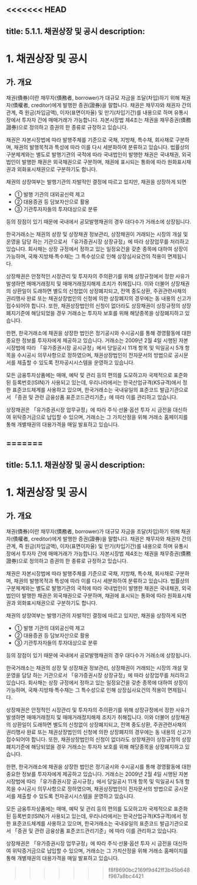 <<<<<<< HEAD
---
title: 5.1.1. 채권상장 및 공시
description:
---
# 1. 채권상장 및 공시

## 가. 개요

채권(債券)이란 채무자(債務者, borrower)가 대규모 자금을 조달(차입)하기 위해 채권자(債權者, creditor)에게 발행한 증권(證券)을 말합니다. 채권은 채무자와 채권자 간의 관계, 즉 원금(차입금액), 이자(표면이자율) 및 만기(차입기간)를 내용으로 하며 유통시장에서 투자자 간에 매매거래<GTooltipIcon desc="채권은 투자자 간 매매거래를 통해 채권자의 지위가 이전되며 투자자와 채권자는 동일한 의미로 사용함" severity="info"/>가 가능합니다. 자본시장법 제4조는 채권을 채무증권(債務證券)으로 정의<GTooltipIcon desc="채무증권을 국채증권, 지방채증권, 특수채증권, 사채권, 기업어음증권 및 그 밖에 이와 유사한 것으로서 지급청구권이 표시된 것으로 정의함(법 제4조 제3항)" sevrity="info"/>하고 증권의 한 종류로 규정하고 있습니다. 

채권은 자본시장법에 따라 발행주체를 기준으로 국채, 지방채, 특수채, 회사채로 구분하며, 채권의 발행목적과 특성에 따라 이를 다시 세분화하여 분류하고 있습니다. 법률상의 구분체계와는 별도로 발행기관의 국적에 따라 국내법인이 발행한 채권은 국내채권, 외국법인이 발행한 채권은 외국채권으로 구분하며, 채권에 표시되는 통화에 따라 원화표시채권과 외화표시채권으로 구분하기도 합니다. 

채권의 상장여부는 발행기관의 자발적인 결정에 따르고 있지만, 채권을 상장하게 되면 
* ① 발행 기관의 대외공신력 제고
* ② 대용증권 등 담보자산으로 활용
* ③ 기관투자자들의 투자대상으로 분류 

등의 장점이 있기 때문에 국내에서 공모발행채권의 경우 대다수가 거래소에 상장됩니다<GTooltipIcon desc="ʼ14년말 기준으로 발행잔액 1,589조 원 중 1,456조 원이 한국거래소에 상장되어 있음(상장비중 91%)" severity="info"/>.

한국거래소는 채권의 상장 및 상장채권 정보관리, 상장채권이 거래되는 시장의 개설 및 운영을 담당 하는 기관으로서 「유가증권시장 상장규정」에 따라 상장업무를 처리하고 있습니다. 회사채는 상장 규정에서 정하고 있는 일정요건을 갖춘 종목에 대하여 상장이 가능하며, 국채·지방채·특수채는 그 특수성으로 인해 상장심사요건의 적용이 면제됩니다.

상장채권은 안정적인 시장관리 및 투자자의 주의환기를 위해 상장규정에서 정한 사유가 발생하면 매매거래정지 및 매매거래정지해제 조치가 취해집니다. 이와 더불어 상장채권의 상환일이 도래하면 별도의 신청없이 상장폐지되고, 전액 중도상환, 주권관련사채의 권리행사 완료 또는 채권상장법인의 신청에 의한 상장폐지의 경우에는 동 내용의 신고가 접수되어야 합니다. 또한, 채권상장법인의 신청이 없더라도 상장채권이 상장규정의 상장폐지기준에 해당되었을 경우 거래소는 투자자 보호를 위해 해당종목을 상장폐지하고 있습니다.
 
한편, 한국거래소에 채권을 상장한 법인은 정기공시와 수시공시를 통해 경영활동에 대한 중요한 정보를 투자자에게 제공하고 있습니다. 거래소는 2009년 2월 4일 시행된 자본시장법에 따라 「유가증권시장 공시규정」에서 당일공시 11개 항목 및 익일공시 5개 항목을 수시공시 의무사항으로 정하였으며, 채권상장법인이 전자문서의 방법으로 공시문서를 제출할 수 있도록 전자공시시스템을 운영하고 있습니다. 

모든 금융투자상품에는 매매, 예탁 및 관리 등의 편의를 도모하고자 국제적으로 표준화된 등록번호(ISIN)가 사용되고 있는데, 우리나라에서는 한국산업규격(KS규격)에서 정한 표준코드체계를 사용하고 있으며, 한국거래소는 국내유일의 표준코드 발급기관으로서 「증권 및 관련 금융상품 표준코드관리기준」에 따라 이를 관리하고 있습니다. 

상장채권은 「유가증권시장 업무규정」에 따라 주식·선물·옵션 투자 시 금전을 대신하여 위탁증거금으로 납입할 수 있으며, 거래소는 그 가치산정을 위해 거래소 홈페이지를 통해 개별채권의 대용가격을 매일 발표하고 있습니다.

=======
---
title: 5.1.1. 채권상장 및 공시
description:
---
# 1. 채권상장 및 공시

## 가. 개요

채권(債券)이란 채무자(債務者, borrower)가 대규모 자금을 조달(차입)하기 위해 채권자(債權者, creditor)에게 발행한 증권(證券)을 말합니다. 채권은 채무자와 채권자 간의 관계, 즉 원금(차입금액), 이자(표면이자율) 및 만기(차입기간)를 내용으로 하며 유통시장에서 투자자 간에 매매거래<GTooltipIcon desc="채권은 투자자 간 매매거래를 통해 채권자의 지위가 이전되며 투자자와 채권자는 동일한 의미로 사용함" severity="info"/>가 가능합니다. 자본시장법 제4조는 채권을 채무증권(債務證券)으로 정의<GTooltipIcon desc="채무증권을 국채증권, 지방채증권, 특수채증권, 사채권, 기업어음증권 및 그 밖에 이와 유사한 것으로서 지급청구권이 표시된 것으로 정의함(법 제4조 제3항)" sevrity="info"/>하고 증권의 한 종류로 규정하고 있습니다. 

채권은 자본시장법에 따라 발행주체를 기준으로 국채, 지방채, 특수채, 회사채로 구분하며, 채권의 발행목적과 특성에 따라 이를 다시 세분화하여 분류하고 있습니다. 법률상의 구분체계와는 별도로 발행기관의 국적에 따라 국내법인이 발행한 채권은 국내채권, 외국법인이 발행한 채권은 외국채권으로 구분하며, 채권에 표시되는 통화에 따라 원화표시채권과 외화표시채권으로 구분하기도 합니다. 

채권의 상장여부는 발행기관의 자발적인 결정에 따르고 있지만, 채권을 상장하게 되면 
* ① 발행 기관의 대외공신력 제고
* ② 대용증권 등 담보자산으로 활용
* ③ 기관투자자들의 투자대상으로 분류 

등의 장점이 있기 때문에 국내에서 공모발행채권의 경우 대다수가 거래소에 상장됩니다<GTooltipIcon desc="ʼ14년말 기준으로 발행잔액 1,589조 원 중 1,456조 원이 한국거래소에 상장되어 있음(상장비중 91%)" severity="info"/>.

한국거래소는 채권의 상장 및 상장채권 정보관리, 상장채권이 거래되는 시장의 개설 및 운영을 담당 하는 기관으로서 「유가증권시장 상장규정」에 따라 상장업무를 처리하고 있습니다. 회사채는 상장 규정에서 정하고 있는 일정요건을 갖춘 종목에 대하여 상장이 가능하며, 국채·지방채·특수채는 그 특수성으로 인해 상장심사요건의 적용이 면제됩니다.

상장채권은 안정적인 시장관리 및 투자자의 주의환기를 위해 상장규정에서 정한 사유가 발생하면 매매거래정지 및 매매거래정지해제 조치가 취해집니다. 이와 더불어 상장채권의 상환일이 도래하면 별도의 신청없이 상장폐지되고, 전액 중도상환, 주권관련사채의 권리행사 완료 또는 채권상장법인의 신청에 의한 상장폐지의 경우에는 동 내용의 신고가 접수되어야 합니다. 또한, 채권상장법인의 신청이 없더라도 상장채권이 상장규정의 상장폐지기준에 해당되었을 경우 거래소는 투자자 보호를 위해 해당종목을 상장폐지하고 있습니다.
 
한편, 한국거래소에 채권을 상장한 법인은 정기공시와 수시공시를 통해 경영활동에 대한 중요한 정보를 투자자에게 제공하고 있습니다. 거래소는 2009년 2월 4일 시행된 자본시장법에 따라 「유가증권시장 공시규정」에서 당일공시 11개 항목 및 익일공시 5개 항목을 수시공시 의무사항으로 정하였으며, 채권상장법인이 전자문서의 방법으로 공시문서를 제출할 수 있도록 전자공시시스템을 운영하고 있습니다. 

모든 금융투자상품에는 매매, 예탁 및 관리 등의 편의를 도모하고자 국제적으로 표준화된 등록번호(ISIN)가 사용되고 있는데, 우리나라에서는 한국산업규격(KS규격)에서 정한 표준코드체계를 사용하고 있으며, 한국거래소는 국내유일의 표준코드 발급기관으로서 「증권 및 관련 금융상품 표준코드관리기준」에 따라 이를 관리하고 있습니다. 

상장채권은 「유가증권시장 업무규정」에 따라 주식·선물·옵션 투자 시 금전을 대신하여 위탁증거금으로 납입할 수 있으며, 거래소는 그 가치산정을 위해 거래소 홈페이지를 통해 개별채권의 대용가격을 매일 발표하고 있습니다.

>>>>>>> f8f8690bc2169f9d42ff3b45b648f987a8bc4421
